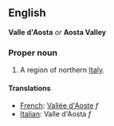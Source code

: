 ==English==
'''Valle d'Aosta''' ''or'' '''Aosta Valley'''

===Proper noun===

#A region of northern [[Italy]].

====Translations====

*[[French]]: [[Vallée d'Aoste]] ''f''
*[[Italian]]: Valle d'Aosta ''f''